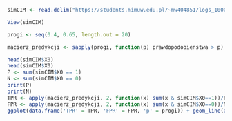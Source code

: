 ```r
simCIM <- read.delim("https://students.mimuw.edu.pl/~mw404851/logs_1000_20200407(7)(2).csv", sep=",")

View(simCIM)

progi <- seq(0.4, 0.65, length.out = 20)

macierz_predykcji <- sapply(progi, function(p) prawdopodobienstwa > p) 

head(simCIM$X0)
head(simCIM$X0)
P <- sum(simCIM$X0 == 1)  
N <- sum(simCIM$X0 == 0)
print(P)
print(N)
TPR <- apply(macierz_predykcji, 2, function(x) sum(x & simCIM$X0==1))/P
FPR <- apply(macierz_predykcji, 2, function(x) sum(x & simCIM$X0==0))/N
ggplot(data.frame('TPR' = TPR, 'FPR' = FPR, 'p' = progi)) + geom_line(aes(x=FPR, y=TPR)) + geom_abline(slope=1, intercept=0, alpha=0.2) + theme_minimal() 
```